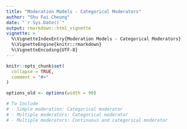 ```yaml
---
title: "Moderation Models - Categorical Moderators"
author: "Shu Fai Cheung"
date: "`r Sys.Date()`"
output: rmarkdown::html_vignette
vignette: >
  %\VignetteIndexEntry{Moderation Models - Categorical Moderators}
  %\VignetteEngine{knitr::rmarkdown}
  %\VignetteEncoding{UTF-8}
---
```


```r
knitr::opts_chunk$set(
  collapse = TRUE,
  comment = "#>"
)
```

```r
options_old <- options(width = 90)
```

```r
# To Include
# - Simple moderation: Categorical moderator
# - Multiple moderators: Categorical moderator
# - Multiple moderators: Continuous and categorical moderator
```